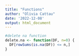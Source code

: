 ```yaml
---
title: "Functions"
author: "Olivia Cattau"
date: '2022-12-08'
output: html_document
---
```

```r
#delete na function
delete.na <- function(DF, n=0) {
  DF[rowSums(is.na(DF)) <= n,]
}
```